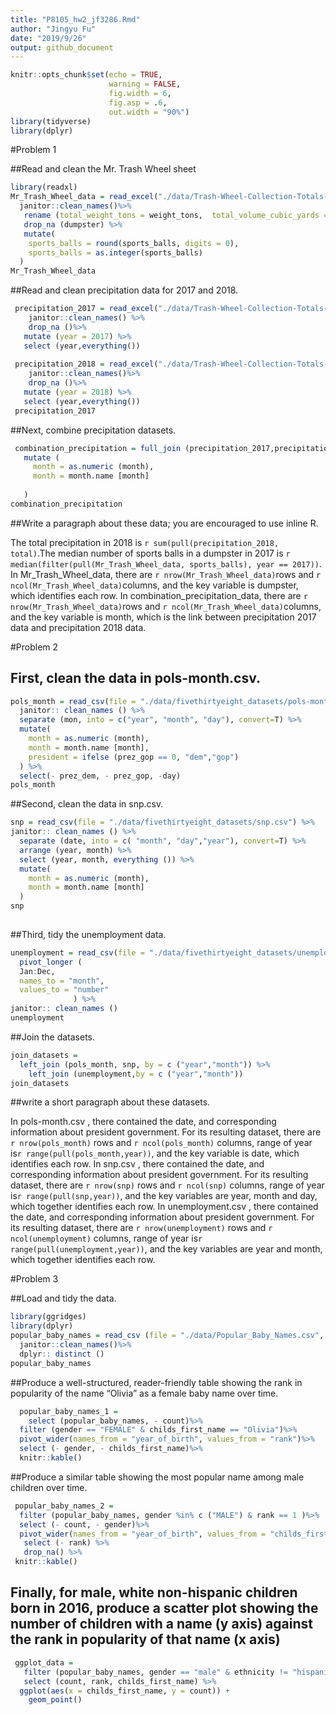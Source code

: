 ```yaml
---
title: "P8105_hw2_jf3286.Rmd"
author: "Jingyu Fu"
date: "2019/9/26"
output: github_document
---
```


```r

knitr::opts_chunk$set(echo = TRUE, 
                      warning = FALSE,
                      fig.width = 6,
                      fig.asp = .6,
                      out.width = "90%")
library(tidyverse)
library(dplyr)

```

#Problem 1

##Read and clean the Mr. Trash Wheel sheet 
```r
library(readxl)
Mr_Trash_Wheel_data = read_excel("./data/Trash-Wheel-Collection-Totals-8-6-19.xlsx", sheet = "Mr. Trash Wheel", range = "A2:N408", col_names = TRUE) %>%
  janitor::clean_names()%>%
   rename (total_weight_tons = weight_tons,  total_volume_cubic_yards = volume_cubic_yards)%>%
   drop_na (dumpster) %>% 
   mutate(
    sports_balls = round(sports_balls, digits = 0),
    sports_balls = as.integer(sports_balls)
  ) 
Mr_Trash_Wheel_data
```
    
##Read and clean precipitation data for 2017 and 2018. 
```r
 precipitation_2017 = read_excel("./data/Trash-Wheel-Collection-Totals-8-6-19.xlsx", sheet = "2017 Precipitation", skip = 1, col_names = TRUE) %>% 
    janitor::clean_names() %>% 
    drop_na ()%>%
   mutate (year = 2017) %>% 
   select (year,everything())
 
 precipitation_2018 = read_excel("./data/Trash-Wheel-Collection-Totals-8-6-19.xlsx", sheet = "2018 Precipitation", skip = 1, col_names = TRUE) %>% 
    janitor::clean_names()%>%
    drop_na ()%>%
   mutate (year = 2018) %>% 
   select (year,everything())
 precipitation_2017
```
  
##Next, combine precipitation datasets. 
```r
 combination_precipitation = full_join (precipitation_2017,precipitation_2018) %>% 
   mutate (
     month = as.numeric (month),
     month = month.name [month]
     
   )
combination_precipitation
``` 

##Write a paragraph about these data; you are encouraged to use inline R.

The total precipitation in 2018 is `r sum(pull(precipitation_2018, total)`.The median number of sports balls in a dumpster in 2017 is `r median(filter(pull(Mr_Trash_Wheel_data, sports_balls), year == 2017))`. In Mr_Trash_Wheel_data, there are `r nrow(Mr_Trash_Wheel_data)`rows and `r ncol(Mr_Trash_Wheel_data)`columns, and the key variable is dumpster, which identifies each row. In combination_precipitation_data, there are `r nrow(Mr_Trash_Wheel_data)`rows and `r ncol(Mr_Trash_Wheel_data)`columns, and the key variable is month, which is the link between precipitation 2017 data and precipitation 2018 data. 
 


#Problem 2

## First, clean the data in pols-month.csv.
```r
pols_month = read_csv(file = "./data/fivethirtyeight_datasets/pols-month.csv", col_names = TRUE)%>%
  janitor:: clean_names () %>% 
  separate (mon, into = c("year", "month", "day"), convert=T) %>% 
  mutate(
    month = as.numeric (month), 
    month = month.name [month],
    president = ifelse (prez_gop == 0, "dem","gop")
  ) %>% 
  select(- prez_dem, - prez_gop, -day)
pols_month
```
 
##Second, clean the data in snp.csv. 
```r
snp = read_csv(file = "./data/fivethirtyeight_datasets/snp.csv") %>% 
janitor:: clean_names () %>% 
  separate (date, into = c( "month", "day","year"), convert=T) %>% 
  arrange (year, month) %>% 
  select (year, month, everything ()) %>% 
  mutate(
    month = as.numeric (month), 
    month = month.name [month]
  ) 
snp
  
```


##Third, tidy the unemployment data.  
```r
unemployment = read_csv(file = "./data/fivethirtyeight_datasets/unemployment.csv") %>% 
  pivot_longer (
  Jan:Dec, 
  names_to = "month",
  values_to = "number"
              ) %>% 
janitor:: clean_names () 
unemployment
```


##Join the datasets. 
```r
join_datasets = 
  left_join (pols_month, snp, by = c ("year","month")) %>% 
    left_join (unemployment,by = c ("year","month"))
join_datasets
```

##write a short paragraph about these datasets. 

In pols-month.csv , there contained the date, and corresponding information about president government. For its resulting dataset, there are `r nrow(pols_month)` rows and `r ncol(pols_month)` columns, range of year is`r range(pull(pols_month,year))`, and the key variable is date, which identifies each row. In snp.csv , there contained the date, and corresponding information about president government. For its resulting dataset, there are `r nrow(snp)` rows and `r ncol(snp)` columns, range of year is`r range(pull(snp,year))`, and the key variables are year, month and day, which together identifies each row. In unemployment.csv , there contained the date, and corresponding information about president government. For its resulting dataset, there are `r nrow(unemployment)` rows and `r ncol(unemployment)` columns, range of year is`r range(pull(unemployment,year))`, and the key variables are year and month, which together identifies each row. 


#Problem 3

##Load and tidy the data.
```r
library(ggridges)
library(dplyr)
popular_baby_names = read_csv (file = "./data/Popular_Baby_Names.csv", col_names = TRUE, col_types = "ncccnn")%>%
  janitor::clean_names()%>%
  dplyr:: distinct () 
popular_baby_names
```
 
##Produce a well-structured, reader-friendly table showing the rank in popularity of the name “Olivia” as a female baby name over time.
```r
  popular_baby_names_1 = 
    select (popular_baby_names, - count)%>%
  filter (gender == "FEMALE" & childs_first_name == "Olivia")%>%
  pivot_wider(names_from = "year_of_birth", values_from = "rank")%>%
  select (- gender, - childs_first_name)%>%
  knitr::kable()
```

##Produce a similar table showing the most popular name among male children over time.
```r
 popular_baby_names_2 =
  filter (popular_baby_names, gender %in% c ("MALE") & rank == 1 )%>%
  select (- count, - gender)%>%
  pivot_wider(names_from = "year_of_birth", values_from = "childs_first_name")%>%
   select (- rank) %>% 
   drop_na() %>% 
 knitr::kable()
```
                                                                                    
## Finally, for male, white non-hispanic children born in 2016, produce a scatter plot showing the number of children with a name (y axis) against the rank in popularity of that name (x axis)                                                                               
```r
 ggplot_data = 
   filter (popular_baby_names, gender == "male" & ethnicity != "hispanic" & year_of_birth == 2016) %>%
   select (count, rank, childs_first_name) %>% 
  ggplot(aes(x = childs_first_name, y = count)) + 
    geom_point()
```
